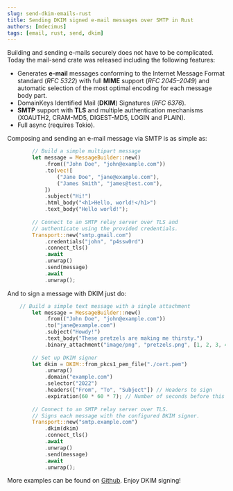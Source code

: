 ```yaml
---
slug: send-dkim-emails-rust
title: Sending DKIM signed e-mail messages over SMTP in Rust
authors: [mdecimus]
tags: [email, rust, send, dkim]
---
```


Building and sending e-mails securely does not have to be complicated. Today the mail-send crate was released including the following features:

* Generates **e-mail** messages conforming to the Internet Message Format standard (*RFC 5322*) with full **MIME** support (*RFC 2045–2049*) and automatic selection of the most optimal encoding for each message body part.
* DomainKeys Identified Mail (**DKIM**) Signatures (*RFC 6376*).
* **SMTP** support with **TLS** and multiple authentication mechanisms (XOAUTH2, CRAM-MD5, DIGEST-MD5, LOGIN and PLAIN).
* Full async (requires Tokio).

Composing and sending an e-mail message via SMTP is as simple as:

```rust
        // Build a simple multipart message
        let message = MessageBuilder::new()
            .from(("John Doe", "john@example.com"))
            .to(vec![
                ("Jane Doe", "jane@example.com"),
                ("James Smith", "james@test.com"),
            ])
            .subject("Hi!")
            .html_body("<h1>Hello, world!</h1>")
            .text_body("Hello world!");
    
        // Connect to an SMTP relay server over TLS and
        // authenticate using the provided credentials.
        Transport::new("smtp.gmail.com")
            .credentials("john", "p4ssw0rd")
            .connect_tls()
            .await
            .unwrap()
            .send(message)
            .await
            .unwrap();
```

And to sign a message with DKIM just do:

```rust
    // Build a simple text message with a single attachment
        let message = MessageBuilder::new()
            .from(("John Doe", "john@example.com"))
            .to("jane@example.com")
            .subject("Howdy!")
            .text_body("These pretzels are making me thirsty.")
            .binary_attachment("image/png", "pretzels.png", [1, 2, 3, 4].as_ref());
    
        // Set up DKIM signer
        let dkim = DKIM::from_pkcs1_pem_file("./cert.pem")
            .unwrap()
            .domain("example.com")
            .selector("2022")
            .headers(["From", "To", "Subject"]) // Headers to sign
            .expiration(60 * 60 * 7); // Number of seconds before this signature expires (optional)
    
        // Connect to an SMTP relay server over TLS.
        // Signs each message with the configured DKIM signer.
        Transport::new("smtp.example.com")
            .dkim(dkim)
            .connect_tls()
            .await
            .unwrap()
            .send(message)
            .await
            .unwrap();
```

More examples can be found on [Github](https://github.com/stalwartlabs/mail-send/tree/main/examples). Enjoy DKIM signing!
